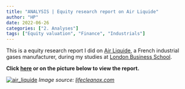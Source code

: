 ```yaml
---
title: "ANALYSIS | Equity research report on Air Liquide"
author: "HP"
date: 2022-06-26
categories: ["2. Analyses"]
tags: ["Equity valuation", "Finance", "Industrials"]
---
```


This is a equity research report I did on <a href="https://www.airliquide.com/" target="_blank">Air Liquide</a>, a French industrial gases manufacturer, during my studies at <a href="https://www.london.edu/" target="_blank">London Business School</a>.

**Click <a href="https://hppersonalwebsite.com/er_airliquide.pdf" target="_blank">here</a> or on the picture below to view the report.**

[![air_liquide](https://www.hp-personal-website.com/airliquide.jpg)](https://hp-personal-website.com/er_airliquide.pdf)
*Image source: <a href="https://www.lifecleanox.com/partners/air-liquide" target="_blank">lifecleanox.com</a>*